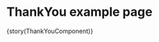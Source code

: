 

<Meta title="Components/Pages/ThankYou"
  component={ThankYouComponent}
/>

# ThankYou example page 


<Preview>
  <Story 
    name='ThankYou' 
    inline 
    parameters={params(ThankYouComponent)}
  >
    {story(ThankYouComponent)}
  </Story>
</Preview>